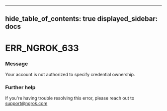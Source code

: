 

---
hide_table_of_contents: true
displayed_sidebar: docs
---


# ERR_NGROK_633

### Message
Your account is not authorized to specify credential ownership.

<ErrorDetails />



### Further help
If you're having trouble resolving this error, please reach out to [support@ngrok.com](mailto:support@ngrok.com?subject=Help%20with%20ERR_NGROK_633)

